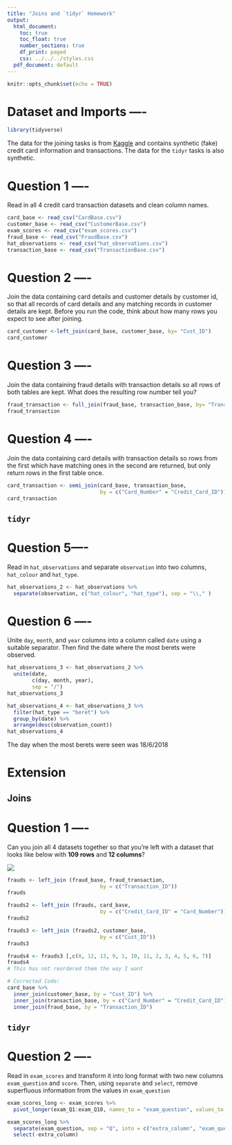 ```yaml
---
title: "Joins and `tidyr` Homework"
output:
  html_document:
    toc: true
    toc_float: true
    number_sections: true
    df_print: paged
    css: ../../../styles.css
  pdf_document: default
---
```


```r
knitr::opts_chunk$set(echo = TRUE)
```

# Dataset and Imports ----

```r
library(tidyverse)
```

The data for the joining tasks is from [Kaggle](https://www.kaggle.com/ananta/credit-card-data) and contains synthetic (fake) credit card information and transactions. The data for the `tidyr` tasks is also synthetic.


# **Question 1** ----

Read in all 4 credit card transaction datasets and clean column names.

```r
card_base <- read_csv("CardBase.csv")
customer_base <- read_csv("CustomerBase.csv")
exam_scores <- read_csv("exam_scores.csv")
fraud_base <- read_csv("FraudBase.csv")
hat_observations <- read_csv("hat_observations.csv")
transaction_base <- read_csv("TransactionBase.csv")
```

# **Question 2** ----

Join the data containing card details and customer details by customer id, so that all records of card details and any matching records in customer details are kept. Before you run the code, think about how many rows you expect to see after joining.

```r
card_customer <-left_join(card_base, customer_base, by= "Cust_ID")
card_customer
```


# **Question 3** ----

Join the data containing fraud details with transaction details so all rows of both tables are kept. What does the resulting row number tell you?

```r
fraud_transaction <- full_join(fraud_base, transaction_base, by= "Transaction_ID")
fraud_transaction
```


# **Question 4** ----

Join the data containing card details with transaction details so rows from the first which have matching ones in the second are returned, but only return rows in the first table once.

```r
card_transaction <- semi_join(card_base, transaction_base, 
                              by = c("Card_Number" = "Credit_Card_ID"))
card_transaction
```


## `tidyr`

# **Question 5**----

Read in `hat_observations` and separate `observation` into two columns, 
`hat_colour` and `hat_type`.


```r
hat_observations_2 <- hat_observations %>% 
  separate(observation, c("hat_colour", "hat_type"), sep = "\\," )
```


# **Question 6** ----

Unite `day`, `month`, and `year` columns into a column called `date` using a suitable separator. Then find the date where the most berets were observed.

```r
hat_observations_3 <- hat_observations_2 %>%
  unite(date, 
        c(day, month, year), 
        sep = "/") 
hat_observations_3
```

```r
hat_observations_4 <- hat_observations_3 %>% 
  filter(hat_type == "beret") %>% 
  group_by(date) %>% 
  arrange(desc(observation_count)) 
hat_observations_4
```


The day when the most berets were seen was 18/6/2018


# Extension

## Joins

# **Question 1** ----

Can you join all 4 datasets together so that you're left with a dataset that looks like below with **109 rows** and **12 columns**?

![](images/all_joined.png)

```r
frauds <- left_join (fraud_base, fraud_transaction,  
                              by = c("Transaction_ID")) 
frauds
```

```r
frauds2 <- left_join (frauds, card_base,  
                              by = c("Credit_Card_ID" = "Card_Number")) 
frauds2
```

```r
frauds3 <- left_join (frauds2, customer_base,  
                              by = c("Cust_ID")) 
frauds3
```


```r
frauds4 <- frauds3 [,c(8, 12, 13, 9, 1, 10, 11, 2, 3, 4, 5, 6, 7)]
frauds4
# This has not reordered them the way I want 
```

```r
# Corrected Code:
card_base %>% 
  inner_join(customer_base, by = "Cust_ID") %>% 
  inner_join(transaction_base, by = c("Card_Number" = "Credit_Card_ID")) %>% 
  inner_join(fraud_base, by = "Transaction_ID")
```


## `tidyr`

# **Question 2** ----

Read in `exam_scores` and transform it into long format with two new columns `exam_question` and `score`. Then, using `separate` and `select`, remove superfluous information from the values in `exam_question`

```r

exam_scores_long <- exam_scores %>% 
  pivot_longer(exam_Q1:exam_Q10, names_to = "exam_question", values_to = "score") 

exam_scores_long %>% 
  separate(exam_question, sep = "Q", into = c("extra_column", "exam_question")) %>% 
  select(-extra_column)
```

